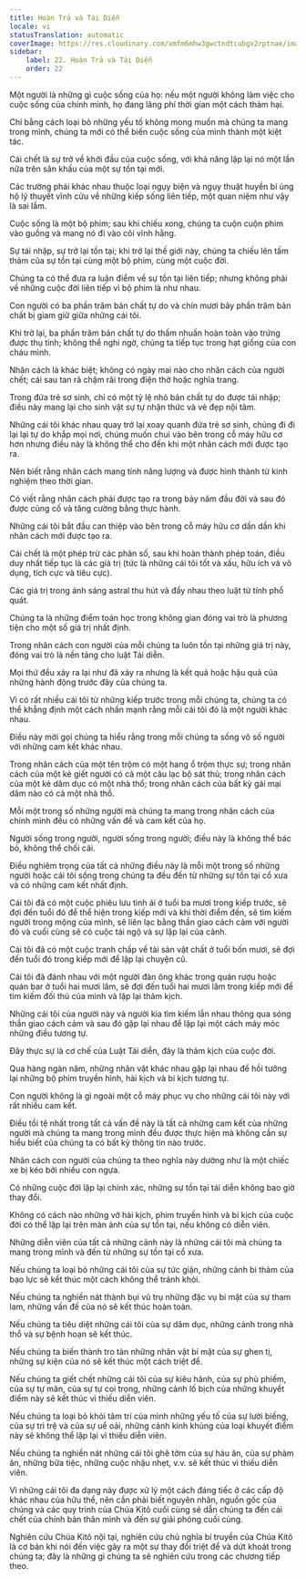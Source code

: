 ```yaml
---
title: Hoàn Trả và Tái Diễn
locale: vi
statusTranslation: automatic
coverImage: https://res.cloudinary.com/xmfm6mhw3gwctndtcubgx2rptnae/image/upload/v1741354419/small_cover_la_gran_rebelion_28716e29d2.webp
sidebar:
    label: 22. Hoàn Trả và Tái Diễn
    order: 22
---
```

Một người là những gì cuộc sống của họ: nếu một người không làm việc cho cuộc sống của chính mình, họ đang lãng phí thời gian một cách thảm hại.

Chỉ bằng cách loại bỏ những yếu tố không mong muốn mà chúng ta mang trong mình, chúng ta mới có thể biến cuộc sống của mình thành một kiệt tác.

Cái chết là sự trở về khởi đầu của cuộc sống, với khả năng lặp lại nó một lần nữa trên sân khấu của một sự tồn tại mới.

Các trường phái khác nhau thuộc loại ngụy biện và ngụy thuật huyền bí ủng hộ lý thuyết vĩnh cửu về những kiếp sống liên tiếp, một quan niệm như vậy là sai lầm.

Cuộc sống là một bộ phim; sau khi chiếu xong, chúng ta cuộn cuộn phim vào guồng và mang nó đi vào cõi vĩnh hằng.

Sự tái nhập, sự trở lại tồn tại; khi trở lại thế giới này, chúng ta chiếu lên tấm thảm của sự tồn tại cùng một bộ phim, cùng một cuộc đời.

Chúng ta có thể đưa ra luận điểm về sự tồn tại liên tiếp; nhưng không phải về những cuộc đời liên tiếp vì bộ phim là như nhau.

Con người có ba phần trăm bản chất tự do và chín mươi bảy phần trăm bản chất bị giam giữ giữa những cái tôi.

Khi trở lại, ba phần trăm bản chất tự do thấm nhuần hoàn toàn vào trứng được thụ tinh; không thể nghi ngờ, chúng ta tiếp tục trong hạt giống của con cháu mình.

Nhân cách là khác biệt; không có ngày mai nào cho nhân cách của người chết; cái sau tan rã chậm rãi trong điện thờ hoặc nghĩa trang.

Trong đứa trẻ sơ sinh, chỉ có một tỷ lệ nhỏ bản chất tự do được tái nhập; điều này mang lại cho sinh vật sự tự nhận thức và vẻ đẹp nội tâm.

Những cái tôi khác nhau quay trở lại xoay quanh đứa trẻ sơ sinh, chúng đi đi lại lại tự do khắp mọi nơi, chúng muốn chui vào bên trong cỗ máy hữu cơ hơn nhưng điều này là không thể cho đến khi một nhân cách mới được tạo ra.

Nên biết rằng nhân cách mang tính năng lượng và được hình thành từ kinh nghiệm theo thời gian.

Có viết rằng nhân cách phải được tạo ra trong bảy năm đầu đời và sau đó được củng cố và tăng cường bằng thực hành.

Những cái tôi bắt đầu can thiệp vào bên trong cỗ máy hữu cơ dần dần khi nhân cách mới được tạo ra.

Cái chết là một phép trừ các phân số, sau khi hoàn thành phép toán, điều duy nhất tiếp tục là các giá trị (tức là những cái tôi tốt và xấu, hữu ích và vô dụng, tích cực và tiêu cực).

Các giá trị trong ánh sáng astral thu hút và đẩy nhau theo luật từ tính phổ quát.

Chúng ta là những điểm toán học trong không gian đóng vai trò là phương tiện cho một số giá trị nhất định.

Trong nhân cách con người của mỗi chúng ta luôn tồn tại những giá trị này, đóng vai trò là nền tảng cho luật Tái diễn.

Mọi thứ đều xảy ra lại như đã xảy ra nhưng là kết quả hoặc hậu quả của những hành động trước đây của chúng ta.

Vì có rất nhiều cái tôi từ những kiếp trước trong mỗi chúng ta, chúng ta có thể khẳng định một cách nhấn mạnh rằng mỗi cái tôi đó là một người khác nhau.

Điều này mời gọi chúng ta hiểu rằng trong mỗi chúng ta sống vô số người với những cam kết khác nhau.

Trong nhân cách của một tên trộm có một hang ổ trộm thực sự; trong nhân cách của một kẻ giết người có cả một câu lạc bộ sát thủ; trong nhân cách của một kẻ dâm dục có một nhà thổ; trong nhân cách của bất kỳ gái mại dâm nào có cả một nhà thổ.

Mỗi một trong số những người mà chúng ta mang trong nhân cách của chính mình đều có những vấn đề và cam kết của họ.

Người sống trong người, người sống trong người; điều này là không thể bác bỏ, không thể chối cãi.

Điều nghiêm trọng của tất cả những điều này là mỗi một trong số những người hoặc cái tôi sống trong chúng ta đều đến từ những sự tồn tại cổ xưa và có những cam kết nhất định.

Cái tôi đã có một cuộc phiêu lưu tình ái ở tuổi ba mươi trong kiếp trước, sẽ đợi đến tuổi đó để thể hiện trong kiếp mới và khi thời điểm đến, sẽ tìm kiếm người trong mộng của mình, sẽ liên lạc bằng thần giao cách cảm với người đó và cuối cùng sẽ có cuộc tái ngộ và sự lặp lại của cảnh.

Cái tôi đã có một cuộc tranh chấp về tài sản vật chất ở tuổi bốn mươi, sẽ đợi đến tuổi đó trong kiếp mới để lặp lại chuyện cũ.

Cái tôi đã đánh nhau với một người đàn ông khác trong quán rượu hoặc quán bar ở tuổi hai mươi lăm, sẽ đợi đến tuổi hai mươi lăm trong kiếp mới để tìm kiếm đối thủ của mình và lặp lại thảm kịch.

Những cái tôi của người này và người kia tìm kiếm lẫn nhau thông qua sóng thần giao cách cảm và sau đó gặp lại nhau để lặp lại một cách máy móc những điều tương tự.

Đây thực sự là cơ chế của Luật Tái diễn, đây là thảm kịch của cuộc đời.

Qua hàng ngàn năm, những nhân vật khác nhau gặp lại nhau để hồi tưởng lại những bộ phim truyền hình, hài kịch và bi kịch tương tự.

Con người không là gì ngoài một cỗ máy phục vụ cho những cái tôi này với rất nhiều cam kết.

Điều tồi tệ nhất trong tất cả vấn đề này là tất cả những cam kết của những người mà chúng ta mang trong mình đều được thực hiện mà không cần sự hiểu biết của chúng ta có bất kỳ thông tin nào trước.

Nhân cách con người của chúng ta theo nghĩa này dường như là một chiếc xe bị kéo bởi nhiều con ngựa.

Có những cuộc đời lặp lại chính xác, những sự tồn tại tái diễn không bao giờ thay đổi.

Không có cách nào những vở hài kịch, phim truyền hình và bi kịch của cuộc đời có thể lặp lại trên màn ảnh của sự tồn tại, nếu không có diễn viên.

Những diễn viên của tất cả những cảnh này là những cái tôi mà chúng ta mang trong mình và đến từ những sự tồn tại cổ xưa.

Nếu chúng ta loại bỏ những cái tôi của sự tức giận, những cảnh bi thảm của bạo lực sẽ kết thúc một cách không thể tránh khỏi.

Nếu chúng ta nghiền nát thành bụi vũ trụ những đặc vụ bí mật của sự tham lam, những vấn đề của nó sẽ kết thúc hoàn toàn.

Nếu chúng ta tiêu diệt những cái tôi của sự dâm dục, những cảnh trong nhà thổ và sự bệnh hoạn sẽ kết thúc.

Nếu chúng ta biến thành tro tàn những nhân vật bí mật của sự ghen tị, những sự kiện của nó sẽ kết thúc một cách triệt để.

Nếu chúng ta giết chết những cái tôi của sự kiêu hãnh, của sự phù phiếm, của sự tự mãn, của sự tự coi trọng, những cảnh lố bịch của những khuyết điểm này sẽ kết thúc vì thiếu diễn viên.

Nếu chúng ta loại bỏ khỏi tâm trí của mình những yếu tố của sự lười biếng, của sự trì trệ và của sự uể oải, những cảnh kinh khủng của loại khuyết điểm này sẽ không thể lặp lại vì thiếu diễn viên.

Nếu chúng ta nghiền nát những cái tôi ghê tởm của sự háu ăn, của sự phàm ăn, những bữa tiệc, những cuộc nhậu nhẹt, v.v. sẽ kết thúc vì thiếu diễn viên.

Vì những cái tôi đa dạng này được xử lý một cách đáng tiếc ở các cấp độ khác nhau của hữu thể, nên cần phải biết nguyên nhân, nguồn gốc của chúng và các quy trình của Chúa Kitô cuối cùng sẽ dẫn chúng ta đến cái chết của chính bản thân mình và đến sự giải phóng cuối cùng.

Nghiên cứu Chúa Kitô nội tại, nghiên cứu chủ nghĩa bí truyền của Chúa Kitô là cơ bản khi nói đến việc gây ra một sự thay đổi triệt để và dứt khoát trong chúng ta; đây là những gì chúng ta sẽ nghiên cứu trong các chương tiếp theo.

